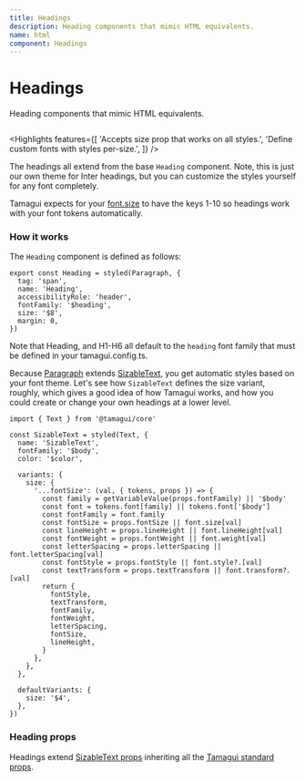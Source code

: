 ```yaml
---
title: Headings
description: Heading components that mimic HTML equivalents.
name: html
component: Headings
---
```


# Headings

<Description>Heading components that mimic HTML equivalents.</Description>

<HeroContainer>
  <HeadingsDemo />
</HeroContainer>

```tsx hero template=Headings

```

<Highlights
  features={[
    'Accepts size prop that works on all styles.',
    'Define custom fonts with styles per-size.',
  ]}
/>

The headings all extend from the base `Heading` component. Note, this is just our own theme for Inter headings, but you can customize the styles yourself for any font completely.

Tamagui expects for your [font.size](/docs/intro/configuration#font-tokens) to have the keys 1-10 so headings work with your font tokens automatically.

### How it works

The `Heading` component is defined as follows:

```tsx
export const Heading = styled(Paragraph, {
  tag: 'span',
  name: 'Heading',
  accessibilityRole: 'header',
  fontFamily: '$heading',
  size: '$8',
  margin: 0,
})
```

Note that Heading, and H1-H6 all default to the `heading` font family that must be defined in your tamagui.config.ts.

Because [Paragraph](/docs/components/text#paragraph) extends [SizableText](/docs/components/text#sizabletext), you get automatic styles based on your font theme. Let's see how `SizableText` defines the size variant, roughly, which gives a good idea of how Tamagui works, and how you could create or change your own headings at a lower level.

```tsx
import { Text } from '@tamagui/core'

const SizableText = styled(Text, {
  name: 'SizableText',
  fontFamily: '$body',
  color: '$color',

  variants: {
    size: {
      '...fontSize': (val, { tokens, props }) => {
        const family = getVariableValue(props.fontFamily) || '$body'
        const font = tokens.font[family] || tokens.font['$body']
        const fontFamily = font.family
        const fontSize = props.fontSize || font.size[val]
        const lineHeight = props.lineHeight || font.lineHeight[val]
        const fontWeight = props.fontWeight || font.weight[val]
        const letterSpacing = props.letterSpacing || font.letterSpacing[val]
        const fontStyle = props.fontStyle || font.style?.[val]
        const textTransform = props.textTransform || font.transform?.[val]
        return {
          fontStyle,
          textTransform,
          fontFamily,
          fontWeight,
          letterSpacing,
          fontSize,
          lineHeight,
        }
      },
    },
  },

  defaultVariants: {
    size: '$4',
  },
})
```

### Heading props

Headings extend [SizableText props]() inheriting all the [Tamagui standard props](/docs/intro/props).
